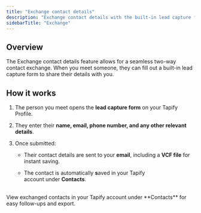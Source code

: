 ```yaml
---
title: "Exchange contact details"
description: "Exchange contact details with the built-in lead capture form."
sidebarTitle: "Exchange"
---
```


## Overview

The Exchange contact details feature allows for a seamless two-way contact exchange. When you meet someone, they can fill out a built-in lead capture form to share their details with you.

## How it works

1. The person you meet opens the **lead capture form** on your Tapify Profile.

2. They enter their **name, email, phone number, and any other relevant details**.

3. Once submitted:

   * Their contact details are sent to your **email**, including a **VCF file** for instant saving.

   * The contact is automatically **s**aved in your Tapify account under **Contacts**.

<br />

<Check>
  View exchanged contacts in your Tapify account under **Contacts** for easy follow-ups and export.
</Check>